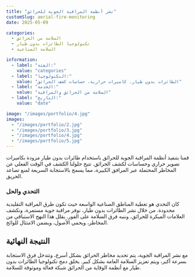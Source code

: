 ```yaml
---
title: "نشر أنظمة المراقبة الجوية للحرائق"
customSlug: aerial-fire-monitoring
date: 2025-05-09

categories:
  - السلامة من الحرائق
  - تكنولوجيا الطائرات بدون طيار
  - السلامة الصناعية

information:
  - label: "الفئة:"
    value: "categories"
  - label: "التكنولوجيا:"
    value: "الطائرات بدون طيار، كاميرات حرارية، حساسات كشف الحرائق"
  - label: "الخدمة:"
    value: "السلامة من الحرائق والمراقبة"
  - label: "التاريخ:"
    value: "date"

image: "/images/portfolio/4.jpg"
images:
  - "/images/portfolio/2.jpg"
  - "/images/portfolio/3.jpg"
  - "/images/portfolio/4.jpg"
  - "/images/portfolio/5.jpg"
---
```


قمنا بتنفيذ أنظمة المراقبة الجوية للحرائق باستخدام طائرات بدون طيار مزودة بكاميرات تصوير حراري وحساسات لكشف الحرائق. تتيح حلولنا الكشف في الوقت الفعلي عن المخاطر المحتملة عبر المرافق الكبيرة، مما يسمح بالاستجابة السريعة لمنع تصاعد الحريق.

### التحدي والحل

كان التحدي هو تغطية المناطق الصناعية الواسعة حيث تكون طرق المراقبة التقليدية محدودة. من خلال نشر الطائرات بدون طيار، نوفر مراقبة جوية مستمرة، ونكشف العلامات المبكرة للحرائق، وننبه فرق السلامة على الفور. يقلل هذا النهج الاستباقي من المخاطر، ويحمي الأصول، ويضمن الامتثال للوائح.

## النتيجة النهائية

مع نشر المراقبة الجوية، يتم تحديد مخاطر الحرائق بشكل أسرع، وتتدخل فرق الاستجابة بسرعة أكبر، ويتم تعزيز السلامة العامة بشكل كبير. يخلق دمج تكنولوجيا الطائرات بدون طيار مع أنظمة الوقاية من الحرائق شبكة فعالة وموثوقة للسلامة.
